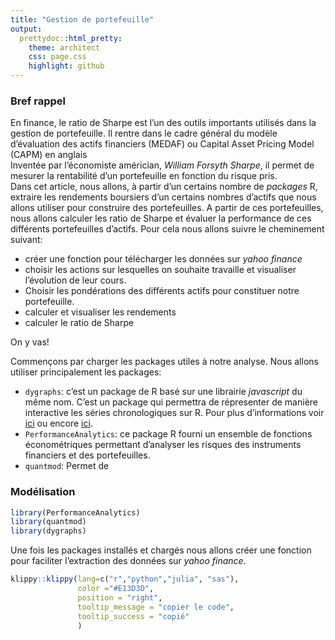 ```yaml
---
title: "Gestion de portefeuille"
output:
  prettydoc::html_pretty:
    theme: architect
    css: page.css
    highlight: github
---
```



### Bref rappel 

En finance, le ratio de Sharpe est l'un des outils importants utilisés dans la gestion de portefeuille. Il rentre dans le cadre général du modèle d'évaluation des actifs financiers (MEDAF) ou Capital Asset Pricing Model (CAPM) en anglais </br>
Inventée par l'économiste américian, *William Forsyth Sharpe*, il permet de mesurer la rentabilité d’un portefeuille en fonction du risque pris. </br>
Dans cet article, nous allons, à partir d'un certains nombre de *packages* R, extraire les rendements boursiers d'un certains nombres d'actifs que nous allons utiliser pour construire des portefeuilles. A partir de ces portefeuilles, nous allons calculer les ratio de Sharpe et évaluer la performance de ces différents portefeuilles d'actifs. Pour cela nous allons suivre le cheminement suivant:

+ créer une fonction pour télécharger les données sur *yahoo finance* 
+ choisir les actions sur lesquelles on souhaite travaille et visualiser l'évolution de leur cours.
+ Choisir les pondérations des différents actifs pour constituer notre portefeuille.
+ calculer et visualiser les rendements
+ calculer le ratio de Sharpe

On y vas! </br>

Commençons par charger les packages utiles à notre analyse.
Nous allons utiliser principalement les packages:

- `dygraphs`{.pkg}: c'est un package de R basé sur une librairie *javascript* du même nom. C'est un package qui permettra de répresenter de manière interactive les séries chronologiques sur R. Pour plus d'informations voir [ici](https://rstudio.github.io/dygraphs/) ou encore [ici](http://dygraphs.com/).
- `PerformanceAnalytics`{.pkg}: ce package R fourni un ensemble de fonctions économétriques permettant d'analyser les risques des instruments financiers et des portefeuilles.
- `quantmod`{.pkg}: Permet de 

### Modélisation

```r
library(PerformanceAnalytics)
library(quantmod)
library(dygraphs)
```
Une fois les packages installés et chargés nous allons créer une fonction pour faciliter l'extraction des données sur *yahoo finance*.


```r
klippy::klippy(lang=c("r","python","julia", "sas"),
               color ="#E13D3D",
               position = "right",
               tooltip_message = "copier le code",
               tooltip_success = "copié"
               )
```

    